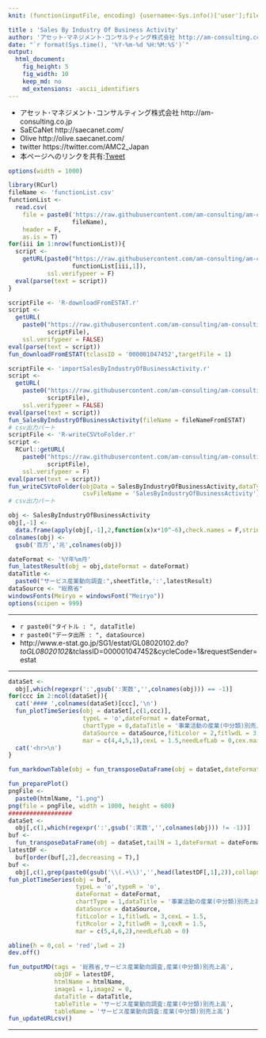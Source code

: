 ```yaml
---
knit: (function(inputFile, encoding) {username<-Sys.info()['user'];fileName<-'defaultPath.csv';pathToFile <-paste0('C:/Users/', username,'/Desktop/pathToCSV/');setwd(pathToFile);buf0<-read.csv(fileName,header = F,skip = 0,stringsAsFactor = F,check.names = F,fileEncoding = 'utf-8');timeStamp<-format(Sys.time(),'%Y%m%d%H%M%S');htmlName<-'SalesByIndustryOfBusinessActivity';rmarkdown::render(inputFile, encoding = encoding, output_file = paste0('C:/Users/',username,buf0[2,1],'charts/','am-consulting.co.jp-',htmlName,'.html')) })

title : 'Sales By Industry Of Business Activity'
author: 'アセット･マネジメント･コンサルティング株式会社 http://am-consulting.co.jp'
date: "`r format(Sys.time(), '%Y-%m-%d %H:%M:%S')`"
output: 
  html_document:
    fig_height: 5
    fig_width: 10
    keep_md: no
    md_extensions: -ascii_identifiers 
---
```

<link href="http://knowledgevault.saecanet.com/components/rmarkdown-html.css" rel="stylesheet">
<script src="http://knowledgevault.saecanet.com/components/JavascriptCode.js"></script>
<style>.main-container {max-width : 1000px;}</style>

- アセット･マネジメント･コンサルティング株式会社 http://am-consulting.co.jp
- SaECaNet http://saecanet.com/
- Olive http://olive.saecanet.com/
- twitter https://twitter.com/AMC2_Japan
- 本ページへのリンクを共有:<a href="https://twitter.com/share" class="twitter-share-button" data-via="AMC2_Japan" data-size="large">Tweet</a> <script>!function(d,s,id){var js,fjs=d.getElementsByTagName(s)[0],p=/^http:/.test(d.location)?'http':'https';if(!d.getElementById(id)){js=d.createElement(s);js.id=id;js.src=p+'://platform.twitter.com/widgets.js';fjs.parentNode.insertBefore(js,fjs);}}(document, 'script', 'twitter-wjs');</script>

```r
options(width = 1000)
```

```r
library(RCurl)
fileName <- 'functionList.csv'
functionList <-
  read.csv(
    file = paste0('https://raw.githubusercontent.com/am-consulting/am-consulting.github.io/master/csv/',
                  fileName),
    header = F,
    as.is = T)
for(iii in 1:nrow(functionList)){
  script <- 
    getURL(paste0("https://raw.githubusercontent.com/am-consulting/am-consulting.github.io/master/", 
                  functionList[iii,1]),
           ssl.verifypeer = F)
  eval(parse(text = script))
}
```

```r
scriptFile <- 'R-downloadFromESTAT.r'
script <-
  getURL(
    paste0("https://raw.githubusercontent.com/am-consulting/am-consulting.github.io/master/",
           scriptFile),
    ssl.verifypeer = FALSE)
eval(parse(text = script))
fun_downloadFromESTAT(tclassID = '000001047452',targetFile = 1)
```

```r
scriptFile <- 'importSalesByIndustryOfBusinessActivity.r'
script <-
  getURL(
    paste0("https://raw.githubusercontent.com/am-consulting/am-consulting.github.io/master/",
           scriptFile),
    ssl.verifypeer = FALSE)
eval(parse(text = script))
fun_SalesByIndustryOfBusinessActivity(fileName = fileNameFromESTAT)
# csv出力パート
scriptFile <- 'R-writeCSVtoFolder.r'
script <-
  RCurl::getURL(
    paste0("https://raw.githubusercontent.com/am-consulting/am-consulting.github.io/master/",
           scriptFile),
    ssl.verifypeer = F)
eval(parse(text = script))
fun_writeCSVtoFolder(objData = SalesByIndustryOfBusinessActivity,dataType = 1,
                     csvFileName = 'SalesByIndustryOfBusinessActivity')
# csv出力パート
```

```r
obj <- SalesByIndustryOfBusinessActivity
obj[,-1] <- 
  data.frame(apply(obj[,-1],2,function(x)x*10^-6),check.names = F,stringsAsFactors = F)
colnames(obj) <- 
  gsub('百万','兆',colnames(obj))
```

```r
dateFormat <- '%Y年%m月'
fun_latestResult(obj = obj,dateFormat = dateFormat)
dataTitle <- 
  paste0("サービス産業動向調査:",sheetTitle,':',latestResult)
dataSource <- "総務省"
windowsFonts(Meiryo = windowsFont("Meiryo"))
options(scipen = 999)
```

***

- `r paste0("タイトル : ", dataTitle)`
- `r paste0("データ出所 : ", dataSource)`
- http://www.e-stat.go.jp/SG1/estat/GL08020102.do?_toGL08020102_&tclassID=000001047452&cycleCode=1&requestSender=estat

***

```r
dataSet <- 
  obj[,which(regexpr(':',gsub(':実数','',colnames(obj))) == -1)]
for(ccc in 2:ncol(dataSet)){
  cat('#### ',colnames(dataSet)[ccc],'\n')
  fun_plotTimeSeries(obj = dataSet[,c(1,ccc)],
                     typeL = 'o',dateFormat = dateFormat,
                     chartType = 0,dataTitle = '事業活動の産業(中分類)別売上高',
                     dataSource = dataSource,fitLcolor = 2,fitlwdL = 3,
                     mar = c(4,4,5,1),cexL = 1.5,needLefLab = 0,cex.main = 0.9)
  cat('<hr>\n')
}
```

```r
fun_markdownTable(obj = fun_transposeDataFrame(obj = dataSet,dateFormat = dateFormat,tailN = 4))
```

```r
fun_preparePlot()
pngFile <-
  paste0(htmlName, "1.png")
png(file = pngFile, width = 1000, height = 600)
##################
dataSet <- 
  obj[,c(1,which(regexpr(':',gsub(':実数','',colnames(obj))) != -1))]
buf <- 
  fun_transposeDataFrame(obj = dataSet,tailN = 1,dateFormat = dateFormat)
latestDF <-
  buf[order(buf[,2],decreasing = T),]
buf <-
  obj[,c(1,grep(paste0(gsub('\\(.+\\)','',head(latestDF[,1],2)),collapse = '|'),colnames(obj)))]
fun_plotTimeSeries(obj = buf,
                   typeL = 'o',typeR = 'o',
                   dateFormat = dateFormat,
                   chartType = 1,dataTitle = '事業活動の産業(中分類)別売上高',
                   dataSource = dataSource,
                   fitLcolor = 1,fitlwdL = 3,cexL = 1.5,
                   fitRcolor = 2,fitlwdR = 3,cexR = 1.5,
                   mar = c(5,4,6,2),needLefLab = 0)

abline(h = 0,col = 'red',lwd = 2)
dev.off()
```

```r
fun_outputMD(tags = '総務省,サービス産業動向調査,産業(中分類)別売上高',
             objDF = latestDF,
             htmlName = htmlName,
             image1 = 1,image2 = 0,
             dataTitle = dataTitle,
             tableTitle = 'サービス産業動向調査:産業(中分類)別売上高',
             tableName = 'サービス産業動向調査:産業(中分類)別売上高')
fun_updateURLcsv()
```

***
<script>MakeNegative();</script>
<script>
  (function(i,s,o,g,r,a,m){i['GoogleAnalyticsObject']=r;i[r]=i[r]||function(){
  (i[r].q=i[r].q||[]).push(arguments)},i[r].l=1*new Date();a=s.createElement(o),
  m=s.getElementsByTagName(o)[0];a.async=1;a.src=g;m.parentNode.insertBefore(a,m)
  })(window,document,'script','https://www.google-analytics.com/analytics.js','ga');

  ga('create', 'UA-3077339-5', 'auto');
  ga('send', 'pageview');

</script>
